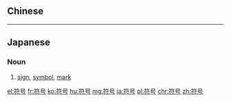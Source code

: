 {{also|符號}}
==Chinese==
{{zh-see|符號}}

----

==Japanese==
{{ja-kanjitab|符|号}}

===Noun===
{{ja-noun|ふごう}}

# [[sign]], [[symbol]], [[mark]]

[[el:符号]]
[[fr:符号]]
[[ko:符号]]
[[hu:符号]]
[[mg:符号]]
[[ja:符号]]
[[pl:符号]]
[[chr:符号]]
[[zh:符号]]